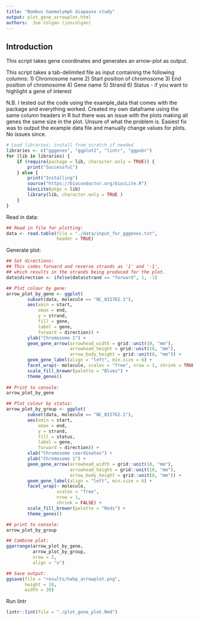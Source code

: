 ```yaml
--- 
title: "Bombus haemolymph diapause study"
output: plot_gene_arrowplot.html
authors:  Joe Colgan (joscolgan)
--- 
```


## Introduction 
This script takes gene coordinates and generates an arrow-plot as output.

This script takes a tab-delimited file as input containing the following columns:
1) Chromosome name
2) Start position of chromosome
3) End position of chromosome
4) Gene name
5) Strand
6) Status - if you want to highlight a gene of interest

N.B. I tested out the code using the example_data that comes with the package and everything worked. Created my own dataframe using the same column headers in R but there was an issue with the plots making all genes
the same size in the plot. Unsure of what the problem is. Easiest fix
was to output the example data file and manually change values for plots. 
No issues since. 

```r
# Load libraries; install from scratch if needed
libraries <- c("gggenes", "ggplot2", "lintr", "ggpubr")
for (lib in libraries) {
    if (require(package = lib, character.only = TRUE)) {
        print("Successful")
    } else {
        print("Installing")
        source("https://bioconductor.org/biocLite.R")
        biocLite(pkgs = lib)
        library(lib, character.only = TRUE )
    }
}
```

Read in data:

```r
## Read in file for plotting:
data <- read.table(file = "./data/input_for_gggenes.txt",
                   header = TRUE)
```

Generate plot:

```r
## Set directions:
## This codes forward and reverse strands as '1' and '-1', 
## which results in the strands being produced for the plot.
data$direction <- ifelse(data$strand == "forward", 1, -1)

## Plot colour by gene:
arrow_plot_by_gene <- ggplot(
        subset(data, molecule == "NC_015762.1"),
        aes(xmin = start,
            xmax = end,
            y = strand,
            fill = gene,
            label = gene,
            forward = direction)) +
        ylab("Chromosome 1") +
        geom_gene_arrow(arrowhead_width = grid::unit(10, "mm"),
                        arrowhead_height = grid::unit(10, "mm"),
                        arrow_body_height = grid::unit(8, "mm")) +
        geom_gene_label(align = "left", min.size = 6) +
        facet_wrap(~ molecule, scales = "free", nrow = 1, shrink = TRUE) +
        scale_fill_brewer(palette = "Blues") +
        theme_genes()
        
## Print to console:
arrow_plot_by_gene

## Plot colour by status:
arrow_plot_by_group <- ggplot(
        subset(data, molecule == "NC_015762.1"),
        aes(xmin = start,
            xmax = end,
            y = strand,
            fill = status,
            label = gene,
            forward = direction)) +
        xlab("Chromosome coordinates") +
        ylab("Chromosome 1") +
        geom_gene_arrow(arrowhead_width = grid::unit(10, "mm"),
                        arrowhead_height = grid::unit(10, "mm"),
                        arrow_body_height = grid::unit(8, "mm")) +
        geom_gene_label(align = "left", min.size = 6) +
        facet_wrap(~ molecule,
                   scales = "free",
                   nrow = 1,
                   shrink = FALSE) +
        scale_fill_brewer(palette = "Reds") +
        theme_genes()

## print to console:
arrow_plot_by_group

## Combine plot:
ggarrange(arrow_plot_by_gene,
          arrow_plot_by_group,
          nrow = 2,
          align = "v")

## Save output:
ggsave(file = "results/hahp_arrowplot.png",
       height = 10,
       width = 20)
```

Run lintr

```r
lintr::lint(file = "./plot_gene_plot.Rmd")
```

